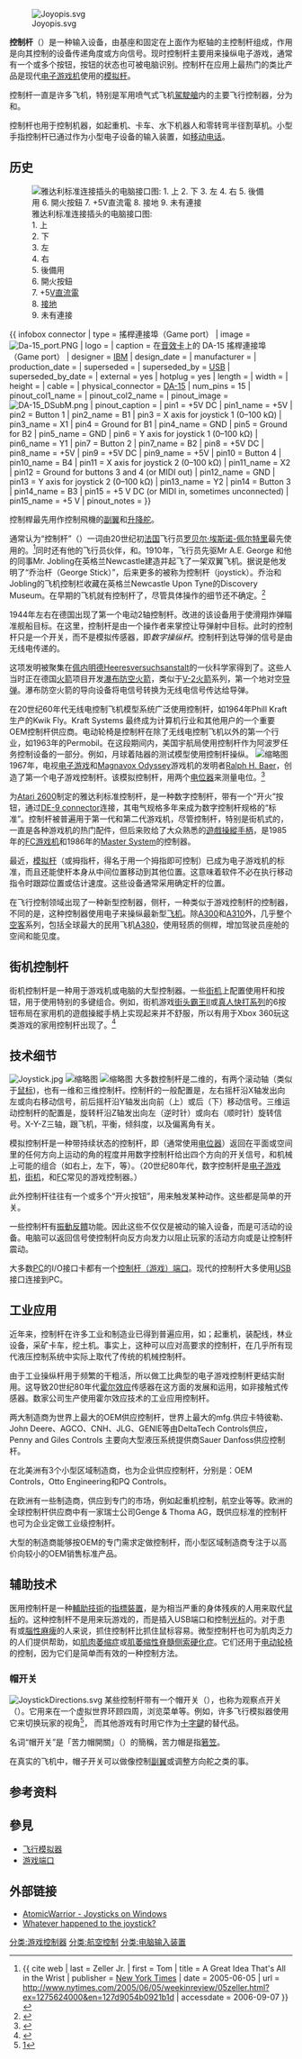 {{noteTA
|T=zh-hans:控制杆;zh-hk:控制杆;zh-tw:搖桿;
|1=zh-hans:控制杆;zh-hk:控制杆;zh-tw:搖桿;
|2=zh-hans:遊戲操縱手柄;zh-hk:遊戲操縱手掣;zh-tw:遊戲控制器;
}}

[[Image:Joyopis.svg|right]]

'''控制杆'''（{{lang-en|Joystick}}）是一种输入设备，由基座和固定在上面作为枢轴的主控制杆组成，作用是向其控制的设备传递角度或方向信号。现时控制杆主要用来操纵电子游戏，通常有一个或多个按钮，按钮的状态也可被电脑识别。控制杆在应用上最热门的类比产品是现代[[电子游戏机|电子游戏机]]使用的[[模拟杆|模拟杆]]。 

控制杆一直是许多飞机，特别是军用喷气式飞机[[駕駛艙|駕駛艙]]内的主要飞行控制器，分为{{le|中心杆|Centre stick}}和{{le|侧杆|Side-stick}}。 

控制杆也用于控制机器，如起重机、卡车、水下机器人和零转弯半径割草机。小型手指控制杆已通过作为小型电子设备的输入装置，如[[移动电话|移动电话]]。

==历史==
[[Image:Numbered DE9 Diagram.svg|thumb|right|雅达利标准连接插头的电脑接口图: <br>
1. 上<br>
2. 下<br>
3. 左<br>
4. 右<br>
5. 後備用<br>
6. 開火按鈕<br>
7. +5[[伏特|V]][[直流電|直流電]]<br>
8. [[接地|接地]]<br>
9. 未有連接
]]

{{ infobox connector
| type               = 搖桿連接埠（Game port）
| image              = [[File:Da-15_port.PNG|frameless]]
| logo               = 
| caption            = 在[[音效卡|音效卡]]上的 DA-15 搖桿連接埠（Game port）
| designer           = [[IBM|IBM]]
| design_date        = 
| manufacturer       = 
| production_date    = 
| superseded         = 
| superseded_by      = [[USB|USB]]
| superseded_by_date = 
| external           = yes
| hotplug            = yes
| length             = 
| width              = 
| height             = 
| cable              = 
| physical_connector = [[D-subminiature|DA-15]]
| num_pins           = 15
| pinout_col1_name   = 
| pinout_col2_name   = 
| pinout_image       = [[File:DA-15_DSubM.png|frameless]]
| pinout_caption     = 
| pin1               = +5V DC
| pin1_name          = +5V
| pin2               = Button 1
| pin2_name          = B1
| pin3               = X axis for joystick 1 (0–100 kΩ)
| pin3_name          = X1
| pin4               = Ground for B1
| pin4_name          = GND
| pin5               = Ground for B2
| pin5_name          = GND
| pin6               = Y axis for joystick 1 (0–100 kΩ)
| pin6_name          = Y1
| pin7               = Button 2
| pin7_name          = B2
| pin8               = +5V DC
| pin8_name          = +5V
| pin9               = +5V DC
| pin9_name          = +5V
| pin10              = Button 4
| pin10_name         = B4
| pin11              = X axis for joystick 2 (0–100 kΩ)
| pin11_name         = X2
| pin12              = Ground for buttons 3 and 4 (or MIDI out)
| pin12_name         = GND
| pin13              = Y axis for joystick 2 (0–100 kΩ)
| pin13_name         = Y2
| pin14              = Button 3
| pin14_name         = B3
| pin15              = +5 V DC (or MIDI in, sometimes unconnected)
| pin15_name         = +5 V
| pinout_notes       = 
}}

控制桿最先用作控制飛機的[[副翼|副翼]]和[[升降舵|升降舵]]。

通常认为“控制杆”（{{lang|en|joystick}}）一词由20世纪初[[法国|法国]]飞行员[[罗贝尔·埃斯诺-佩尔特里|罗贝尔·埃斯诺-佩尔特里]]最先使用的。<ref>{{ cite web | last = Zeller Jr. | first = Tom | title = A Great Idea That's All in the Wrist | publisher = [[New_York_Times|New York Times]] | date = 2005-06-05 | url = http://www.nytimes.com/2005/06/05/weekinreview/05zeller.html?ex=1275624000&en=127d9054b0921b1d | accessdate = 2006-09-07 }}</ref>同时还有他的飞行员伙伴{{le|Robert Loraine}}，{{le|James Henry Joyce}}和{{le|A.E. George}}。1910年，飞行员先驱Mr A.E. George 和他的同事Mr. Jobling在英格兰Newcastle建造并起飞了一架双翼飞机。据说是他发明了“乔治杆（George Stick）”，后来更多的被称为控制杆（joystick）。乔治和Jobling的飞机控制栏收藏在英格兰Newcastle Upon Tyne的Discovery Museum。在早期的飞机就有控制杆了，尽管具体操作的细节还不确定。<ref>{{cite web | last = Quinion | first = Michael | title = Questions & Answers: Joystick | publisher = [[World_Wide_Words|World Wide Words]] | date = 2004-07-17 | url = http://www.worldwidewords.org/qa/qa-joy1.htm | accessdate = 2006-09-07 | archive-date = 2011-06-22 | archive-url = https://web.archive.org/web/20110622085618/http://www.worldwidewords.org/qa/qa-joy1.htm | dead-url = no }}</ref>

1944年左右在德国出现了第一个电动2轴控制杆。改进的该设备用于使滑翔炸弹{{le|Henschel Hs 293}}瞄准舰船目标。在这里，控制杆是由一个操作者来掌控让导弹射中目标。此时的控制杆只是一个开关，而不是模拟传感器，即''数字操纵杆''。控制杆到达导弹的信号是由无线电传递的。 

这项发明被聚集在[[佩内明德|佩内明德]]Heeresversuchsanstalt的一伙科学家得到了。这些人当时正在德国[[火箭|火箭]]项目开发[[瀑布防空火箭|瀑布防空火箭]]，类似于[[V-2火箭|V-2火箭]]系列，第一个地对空[[导弹|导弹]]。瀑布防空火箭的导向设备将电信号转换为无线电信号传达给导弹。

在20世纪60年代无线电控制飞机模型系统广泛使用控制杆，如1964年Phill Kraft 生产的Kwik Fly。Kraft Systems 最终成为计算机行业和其他用户的一个重要OEM控制杆供应商。电动轮椅是控制杆在除了无线电控制飞机以外的第一个行业，如1963年的Permobil。在这段期间内，美国宇航局使用控制杆作为阿波罗任务控制设备的一部分。例如，月球着陆器的测试模型使用控制杆操纵。
[[File:Mortal_Kombat_II_arcade_cabinet.jpg|缩略图]]
1967年，电视[[电子游戏|电子游戏]]和[[Magnavox_Odyssey|Magnavox Odyssey]]游戏机的发明者[[Ralph_H._Baer|Ralph H. Baer]]，创造了第一个电子游戏控制杆。该模拟控制杆，用两个[[电位器|电位器]]来测量电位。<ref>{{cite web | last = Edwards | first = Benj | title = Video Games Turn Forty | publisher = [[1UP.com|1UP.com]] | date = 2004-07-17 | url = http://www.1up.com/do/feature?pager.offset=2&cId=3159462 | accessdate = 2008-05-13 | archive-date = 2011-06-04 | archive-url = https://web.archive.org/web/20110604163742/http://www.1up.com/do/feature?pager.offset=2&cId=3159462 | dead-url = no }}</ref>

为[[Atari_2600|Atari 2600]]制定的雅达利标准控制杆，是一种数字控制杆，带有一个“开火”按钮，通过[[D-sub|DE-9 connector]]连接，其电气规格多年来成为数字控制杆规格的“标准”。控制杆被普遍用于第一代和第二代游戏机，尽管控制杆，特别是街机式的，一直是各种游戏机的热门配件，但后来败给了大众熟悉的[[遊戲操縱手柄|遊戲操縱手柄]]，是1985年的[[FC游戏机|FC游戏机]]和1986年的[[Master_System|Master System]]的控制器。

最近，[[模拟杆|模拟杆]]（或拇指杆，得名于用一个拇指即可控制）已成为电子游戏机的标准，而且还能使杆本身从中间位置移动到其他位置。这意味着软件不必在执行移动指令时跟踪位置或估计速度。这些设备通常采用{{le|磁探测器|Magnetic detector}}确定杆的位置。

在飞行控制领域出现了一种新型控制器，侧杆，一种类似于游戏控制杆的控制器，不同的是，这种控制器使用电子来操纵最新型[[飞机|飞机]]。除[[A300|A300]]和[[A310|A310]]外，几乎整个[[空客|空客]]系列，包括全球最大的民用飞机[[A380|A380]]，使用轻质的侧桿，增加驾驶员座舱的空间和能见度。

==街机控制杆==
街机控制杆是一种用于游戏机或电脑的大型控制器。一些[[街机|街机]]上配置使用杆和按钮，用于使用特别的多键组合。例如，街机游戏[[街头霸王II|街头霸王II]]或[[真人快打系列|真人快打系列]]的6按钮布局在家用机的遊戲操縱手柄上实现起来并不舒服，所以有用于Xbox 360玩这类游戏的家用控制杆出现了。<ref>{{cite web|url=http://uk.gear.ign.com/articles/842/842386p1.html|title=Arcade in a Box Xbox 360 Arcade Stick|publisher=IGN|author=Gerry Block|date=December 18, 2007|accessdate=2009-04-21|archive-url=https://web.archive.org/web/20110713004558/http://uk.gear.ign.com/articles/842/842386p1.html|archive-date=2011-07-13|dead-url=yes}}</ref>

==技术细节==
[[Image:Joystick.jpg|thumbnail]]
[[File:Quickshot.jpg|缩略图]]
[[File:CyborgEvo.jpeg|缩略图]]
大多数控制杆是二维的，有两个滚动轴（类似于[[鼠标|鼠标]])，也有一维和三维控制杆。控制杆的一般配置是，左右摇杆沿X轴发出向左或向右移动信号，前后摇杆沿Y轴发出向前（上）或后（下）移动信号。三维运动控制杆的配置是，旋转杆沿Z轴发出向左（逆时针）或向右（顺时针）旋转信号。X-Y-Z三轴，跟飞机，平衡，倾斜度，以及偏离角有关。 

模拟控制杆是一种带持续状态的控制杆，即（通常使用[[电位器|电位器]]）返回在平面或空间里的任何方向上运动的角的程度并用数字控制杆给出四个方向的开关信号，和机械上可能的组合（如右上，左下，等）。（20世纪80年代，数字控制杆是[[电子游戏机|电子游戏机]]，[[街机|街机]]，和[[FC游戏机|FC]]常见的游戏控制器。）

此外控制杆往往有一个或多个“开火按钮”，用来触发某种动作。这些都是简单的开关。

一些控制杆有[[振動反饋|振動反饋]]功能。因此这些不仅仅是被动的输入设备，而是可活动的设备。电脑可以返回信号使控制杆向反方向发力以阻止玩家的活动方向或是让控制杆震动。
 
大多数[[个人电脑|PC]]的I/O接口卡都有一个[[游戏端口|控制杆（游戏）端口]]。现代的控制杆大多使用[[USB|USB]]接口连接到PC。

==工业应用==
近年来，控制杆在许多工业和制造业已得到普遍应用，如；起重机，装配线，林业设备，采矿卡车，挖土机。事实上，这种可以应对高要求的控制杆，在几乎所有现代液压控制系统中实际上取代了传统的机械控制杆。 

由于工业操纵杆用于频繁的干粗活，所以做工比典型的电子游戏控制杆更结实耐用。这导致20世纪80年代[[霍尔效应|霍尔效应]]传感器在这方面的发展和运用，如非接触式传感器。数家公司生产使用霍尔效应技术的工业应用控制杆。 

两大制造商为世界上最大的OEM供应控制杆，世界上最大的mfg.供应卡特彼勒、John Deere、AGCO、CNH、JLG、GENIE等由DeltaTech Controls供应，Penny and Giles Controls 主要向大型液压系统提供商Sauer Danfoss供应控制杆。  

在北美洲有3个小型区域制造商，也为企业供应控制杆，分别是：OEM Controls，Otto Engineering和PQ Controls。
 
在欧洲有一些制造商，供应到专门的市场，例如起重机控制，航空业等等。欧洲的全球控制杆供应商中有一家瑞士公司Genge & Thoma AG，既供应标准的控制杆也可为企业定做工业级控制杆。

大型的制造商能够按OEM的专门需求定做控制杆，而小型区域制造商专注于以高价向较小的OEM销售标准产品。

==辅助技术==
医用控制杆是一种[[輔助技術|輔助技術]]的[[指標裝置|指標裝置]]，是为相当严重的身体残疾的人用来取代[[鼠标|鼠标]]的。这种控制杆不是用来玩游戏的，而是插入USB端口和控制[[光标|光标]]的。对于患有{{le|手足徐動症|Athetosis}}或[[腦性麻痺|腦性麻痺]]的人来说，抓住控制杆比抓住鼠标容易。微型控制杆也可为肌肉乏力的人们提供帮助，如[[肌肉萎缩症|肌肉萎缩症]]或[[肌萎缩性脊髓侧索硬化症|肌萎缩性脊髓侧索硬化症]]。它们还用于[[轮椅#电动轮椅|电动轮椅]]的控制，因为它们是简单而有效的一种控制方法。

===帽开关===
[[Image:JoystickDirections.svg|thumb]]
某些控制杆带有一个帽开关（{{lang|en|Hat switch}}），也称为观察点开关（{{lang|en|point of view switch}}）。它用来在一个虚拟世界环顾四周，浏览菜单等。例如，许多飞行模拟器使用它来切换玩家的视角<ref>[https://web.archive.org/web/20070929131538/http://search.barnesandnoble.com/booksearch/isbninquiry.asp?z=y&ean=9780735611764&displayonly=EXC]</ref>， 而其他游戏有时用它作为[[十字鍵|十字鍵]]的替代品。 

名词“帽开关”是「苦力帽開關」（{{lang|en|Coolie hat switch}}）的簡稱，苦力帽是指[[箬笠|箬笠]]。

在真实的飞机中，帽子开关可以做像控制[[副翼|副翼]]或调整方向舵之类的事。

==参考资料==
{{reflist}}

==參見==
*[[飞行模拟器|飞行模拟器]]
*[[游戏端口|游戏端口]]

==外部链接==
{{commons|Joystick}}
*[http://www.atomicwarrior.com/hardware/joysticks/joysticks-and-windows.html AtomicWarrior - Joysticks on Windows] {{Wayback|url=http://www.atomicwarrior.com/hardware/joysticks/joysticks-and-windows.html |date=20110707183450 }}
*[https://web.archive.org/web/20080214103312/http://tech.uk.msn.com/features/article.aspx?cp-documentid=7488178 Whatever happened to the joystick?]

{{FOLDOC}}

[[分类:游戏控制器|分类:游戏控制器]]
[[分类:航空控制|分类:航空控制]]
[[分类:电脑输入装置|分类:电脑输入装置]]